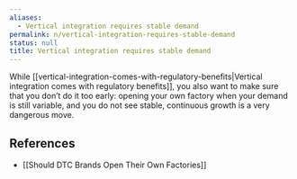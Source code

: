 ```yaml
---
aliases:
  - Vertical integration requires stable demand
permalink: n/vertical-integration-requires-stable-demand
status: null
title: Vertical integration requires stable demand
---
```

While [[vertical-integration-comes-with-regulatory-benefits|Vertical integration comes with regulatory benefits]], you also want to make sure that you don’t do it too early: opening your own factory when your demand is still variable, and you do not see stable, continuous growth is a very dangerous move.

## References

- [[Should DTC Brands Open Their Own Factories]]
